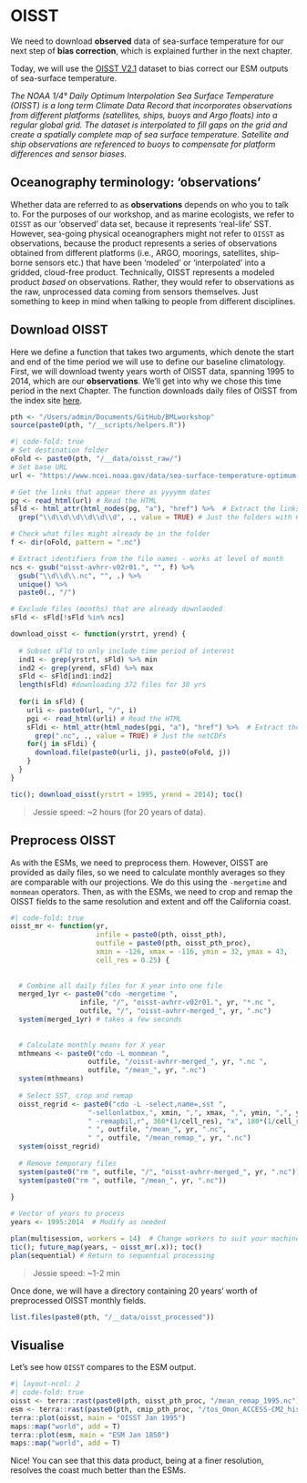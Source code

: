 # OISST

We need to download **observed** data of sea-surface temperature for our next step of **bias correction**, which is explained further in the next chapter.

Today, we will use the [OISST V2.1](https://www.ncei.noaa.gov/products/optimum-interpolation-sst) dataset to bias correct our ESM outputs of sea-surface temperature.

*The NOAA 1/4° Daily Optimum Interpolation Sea Surface Temperature (OISST) is a long term Climate Data Record that incorporates observations from different platforms (satellites, ships, buoys and Argo floats) into a regular global grid. The dataset is interpolated to fill gaps on the grid and create a spatially complete map of sea surface temperature. Satellite and ship observations are referenced to buoys to compensate for platform differences and sensor biases.*

::: {.callout-note collapse="true"}
# Oceanography terminology: 'observations'

Whether data are referred to as **observations** depends on who you to talk to. For the purposes of our workshop, and as marine ecologists, we refer to `OISST` as our 'observed' data set, because it represents 'real-life' SST. However, sea-going physical oceanographers might not refer to `OISST` as observations, because the product represents a series of observations obtained from different platforms (i.e., ARGO, moorings, satellites, ship-borne sensors etc.) that have been 'modeled' or 'interpolated' into a gridded, cloud-free product. Technically, OISST represents a modeled product *based* on observations. Rather, they would refer to observations as the raw, unprocessed data coming from sensors themselves. Just something to keep in mind when talking to people from different disciplines.
:::

## Download OISST

Here we define a function that takes two arguments, which denote the start and end of the time period we will use to define our baseline climatology. First, we will download twenty years worth of OISST data, spanning 1995 to 2014, which are our **observations**. We'll get into why we chose this time period in the next Chapter. The function downloads daily files of OISST from the index site [here](https://www.ncei.noaa.gov/data/sea-surface-temperature-optimum-interpolation/v2.1/access/avhrr/).

```r
pth <- "/Users/admin/Documents/GitHub/BMLworkshop"
source(paste0(pth, "/__scripts/helpers.R"))
```

```r
#| code-fold: true
# Set destination folder
oFold <- paste0(pth, "/__data/oisst_raw/")
# Set base URL
url <- "https://www.ncei.noaa.gov/data/sea-surface-temperature-optimum-interpolation/v2.1/access/avhrr"

# Get the links that appear there as yyyymm dates
pg <- read_html(url) # Read the HTML
sFld <- html_attr(html_nodes(pg, "a"), "href") %>%  # Extract the links
  grep("\\d\\d\\d\\d\\d\\d", ., value = TRUE) # Just the folders with 6 digits (i.e., one per month)

# Check what files might already be in the folder
f <- dir(oFold, pattern = ".nc")

# Extract identifiers from the file names - works at level of month
ncs <- gsub("oisst-avhrr-v02r01.", "", f) %>%
  gsub("\\d\\d\\.nc", "", .) %>% 
  unique() %>% 
  paste0(., "/")

# Exclude files (months) that are already downlaoded
sFld <- sFld[!sFld %in% ncs]

download_oisst <- function(yrstrt, yrend) {
  
  # Subset sFld to only include time period of interest
  ind1 <- grep(yrstrt, sFld) %>% min 
  ind2 <- grep(yrend, sFld) %>% max
  sFld <- sFld[ind1:ind2] 
  length(sFld) #downloading 372 files for 30 yrs
  
  for(i in sFld) {
    urli <- paste0(url, "/", i)
    pgi <- read_html(urli) # Read the HTML
    sFldi <- html_attr(html_nodes(pgi, "a"), "href") %>%  # Extract the links
      grep(".nc", ., value = TRUE) # Just the netCDFs
    for(j in sFldi) {
      download.file(paste0(urli, j), paste0(oFold, j))
    }
  }
}

tic(); download_oisst(yrstrt = 1995, yrend = 2014); toc()
```

> Jessie speed: \~2 hours (for 20 years of data).

## Preprocess OISST

As with the ESMs, we need to preprocess them. However, OISST are provided as daily files, so we need to calculate monthly averages so they are comparable with our projections. We do this using the `-mergetime` and `monmean` operators. Then, as with the ESMs, we need to crop and remap the OISST fields to the same resolution and extent and off the California coast.

```r
#| code-fold: true
oisst_mr <- function(yr,
                     infile = paste0(pth, oisst_pth),
                     outfile = paste0(pth, oisst_pth_proc),
                     xmin = -126, xmax = -116, ymin = 32, ymax = 43,
                     cell_res = 0.25) {
  
  
  # Combine all daily files for X year into one file
  merged_1yr <- paste0("cdo -mergetime ", 
                 infile, "/", "oisst-avhrr-v02r01.", yr, "*.nc ", 
                 outfile, "/", "oisst-avhrr-merged_", yr, ".nc")
  system(merged_1yr) # takes a few seconds
  
  
  # Calculate monthly means for X year
  mthmeans <- paste0("cdo -L monmean ", 
                   outfile, "/oisst-avhrr-merged_", yr, ".nc ",
                   outfile, "/mean_", yr, ".nc")
  system(mthmeans)
  
  # Select SST, crop and remap 
  oisst_regrid <- paste0("cdo -L -select,name=,sst ", 
                   "-sellonlatbox,", xmin, ",", xmax, ",", ymin, ",", ymax,  
                   " -remapbil,r", 360*(1/cell_res), "x", 180*(1/cell_res), 
                   " ", outfile, "/mean_", yr, ".nc", 
                   " ", outfile, "/mean_remap_", yr, ".nc")
  system(oisst_regrid)
  
  # Remove temporary files 
  system(paste0("rm ", outfile, "/", "oisst-avhrr-merged_", yr, ".nc"))
  system(paste0("rm ", outfile, "/mean_", yr, ".nc"))
  
}

# Vector of years to process
years <- 1995:2014  # Modify as needed

plan(multisession, workers = 14)  # Change workers to suit your machine
tic(); future_map(years, ~ oisst_mr(.x)); toc()
plan(sequential) # Return to sequential processing
```

> Jessie speed: \~1-2 min

Once done, we will have a directory containing 20 years' worth of preprocessed OISST monthly fields.

```r
list.files(paste0(pth, "/__data/oisst_processed"))
```

## Visualise

Let's see how `OISST` compares to the ESM output.

```r
#| layout-ncol: 2
#| code-fold: true
oisst <- terra::rast(paste0(pth, oisst_pth_proc, "/mean_remap_1995.nc"))[[1]]
esm <- terra::rast(paste0(pth, cmip_pth_proc, "/tos_Omon_ACCESS-CM2_historical_r1i1p1f1_gn_185001-201412.nc"))[[1]]
terra::plot(oisst, main = "OISST Jan 1995")
maps::map("world", add = T)
terra::plot(esm, main = "ESM Jan 1850")
maps::map("world", add = T)
```

Nice! You can see that this data product, being at a finer resolution, resolves the coast much better than the ESMs.
